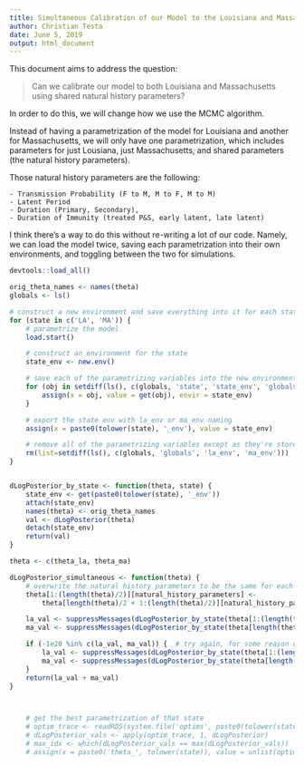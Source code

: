 ```yaml
---
title: Simultaneous Calibration of our Model to the Louisiana and Massachusetts Settings
author: Christian Testa
date: June 5, 2019
output: html_document
---
```


This document aims to address the question: 

> Can we calibrate our model to both Louisiana and Massachusetts using shared
> natural history parameters?

In order to do this, we will change how we use the MCMC algorithm.

Instead of having a parametrization of the model for Louisiana and another 
for Massachusetts, we will only have one parametrization, which includes 
parameters for just Lousiana, just Massachusetts, and shared parameters 
(the natural history parameters). 

Those natural history parameters are the following: 

	- Transmission Probability (F to M, M to F, M to M)
	- Latent Period
	- Duration (Primary, Secondary),
	- Duration of Immunity (treated P&S, early latent, late latent) 

I think there's a way to do this without re-writing a lot of our code.
Namely, we can load the model twice, saving each parametrization into their
own environments, and toggling between the two for simulations.

```r
devtools::load_all()

orig_theta_names <- names(theta)
globals <- ls()

# construct a new environment and save everything into it for each state
for (state in c('LA', 'MA')) {
	# parametrize the model 
	load.start()

	# construct an environment for the state
	state_env <- new.env()

	# save each of the parametrizing variables into the new environment
	for (obj in setdiff(ls(), c(globals, 'state', 'state_env', 'globals', 'la_env', 'ma_env'))) { 
		assign(x = obj, value = get(obj), envir = state_env)
	}

	# export the state env with la_env or ma_env naming
	assign(x = paste0(tolower(state), '_env'), value = state_env)

	# remove all of the parametrizing variables except as they're stored in the state_env
	rm(list=setdiff(ls(), c(globals, 'globals', 'la_env', 'ma_env')))
}


dLogPosterior_by_state <- function(theta, state) {
	state_env <- get(paste0(tolower(state), '_env'))
	attach(state_env) 
	names(theta) <- orig_theta_names
	val <- dLogPosterior(theta)
	detach(state_env)
	return(val)
}

theta <- c(theta_la, theta_ma)

dLogPosterior_simultaneous <- function(theta) {
	# overwrite the natural history parameters to be the same for each state in theta
	theta[1:(length(theta)/2)][natural_history_parameters] <- 
		theta[length(theta)/2 + 1:(length(theta)/2)][natural_history_parameters]

	la_val <- suppressMessages(dLogPosterior_by_state(theta[1:(length(theta)/2)], 'LA'))
	ma_val <- suppressMessages(dLogPosterior_by_state(theta[length(theta)/2 + 1:(length(theta)/2)], 'MA'))

	if (-1e20 %in% c(la_val, ma_val)) {  # try again, for some reason dLogPosterior occasionally returns -1e20 for the same values
		la_val <- suppressMessages(dLogPosterior_by_state(theta[1:(length(theta)/2)], 'LA'))
		ma_val <- suppressMessages(dLogPosterior_by_state(theta[length(theta)/2 + 1:(length(theta)/2)], 'MA'))
	}
	return(la_val + ma_val)
}



	# get the best parametrization of that state
	# optim_trace <- readRDS(system.file('optims', paste0(tolower(state), '_top5_pars.rds'), package='syphLAMA'))
	# dLogPosterior_vals <- apply(optim_trace, 1, dLogPosterior)
	# max_idx <- which(dLogPosterior_vals == max(dLogPosterior_vals))
	# assign(x = paste0('theta_', tolower(state)), value = unlist(optim_trace[max_idx, ]))


```


